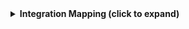 <details>
<summary><b>Integration Mapping (click to expand)</b></summary>
```yaml showLineNumbers
resources:
  - kind: pipeline
    selector:
      query: "true"
    port:
      entity:
        mappings:
          identifier: .id | tostring
          title: .title // (.id | tostring)
          blueprint: '"gitlabPipeline"'
          properties:
            creator: .user.name
            status: .status
            createdAt: .created_at
            updatedAt: .updated_at
            description: .description
            link: .web_url
          relations:
            project: .__project.path_with_namespace
  - kind: job
    selector:
      query: "true"
    port:
      entity:
        mappings:
          identifier: .id | tostring
          title: .name
          blueprint: '"gitlabJob"'
          properties:
            creator: .user.name
            startedAt: .started_at
            updatedAt: .updated_at
            finishedAt: .finished_at
            stage: .stage
            status: .status
            link: .web_url
          relations:
            pipeline: .pipeline.id | tostring
```
</details>

